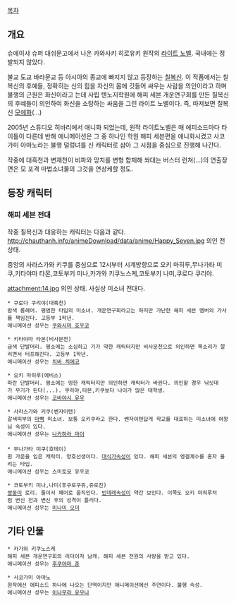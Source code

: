 [[목차]]
== 개요 ==
슈에이샤 슈퍼 대쉬문고에서 나온 카와사키 히로유키 원작의 [[라이트 노벨]]. 국내에는 정발되지 않았다.

불교 도교 바라문교 등 아시아의 종교에 빠지지 않고 등장하는 [[칠복신]]. 이 작품에서는 칠복신의 후예들, 정확히는 신의 힘을 자신의 몸에 깃들어 싸우는 사람을 의인이라고 하며 불행의 근원은 화신이라고 는데 사립 텐노지학원에 해피 세븐 개운연구회를 만든 칠복신의 후예들이 의인하여 화신을 소탕하는 싸움을 그린 라이트 노벨이다. 즉, 따져보면 칠복신 [[모에화]](...)

2005년 스튜디오 히바리에서 애니화 되었는데, 원작 라이트노벨은 매 에피소드마다 타이틀이 다른데 반해 애니메이션은 그 중 하나인 학원 해피 세븐편을 애니화시켰고 사코가미 아마노라는 불행 덜렁녀를 신 캐릭터로 삼아 그 시점을 중심으로 진행해 나간다.

작중에 대흑천과 변재천이 비파와 망치를 변형 합체해 쏴대는 버스터 런쳐(...)의 연출장면은 모 포격 마법소녀물의 그것을 연상케할 정도.
== 등장 캐릭터 ==
=== 해피 세븐 전대 ===
작중 칠복신과 대응하는 캐릭터는 다음과 같다.
http://chauthanh.info/animeDownload/data/anime/Happy_Seven.jpg
의인 전 상태.

중앙의 사라스가와 키쿠를 중심으로 12시부터 시계방향으로 오키 마히루,무나가타 미쿠,키타야마 타몬,코토부키 미나,카가와 키쿠노스케,코토부키 나미,쿠로다 쿠리야.

attachment:14.jpg
의인 상태. 사실상 미소녀 전대다.

 * 쿠로다 쿠리야(대흑천)
 밤색 롱헤어. 평범한 타입의 미소녀. 개운연구회라고는 하지만 가난한 해피 세븐 멤버의 가사를 책임진다. 고등부 1학년. 
 애니메이션 성우는 [[쿠와시마 호우코]]

 * 키타야마 타몬(비사문천)
 금색 단발머리. 평소에는 소심하고 기가 약한 캐릭터지만 비사문천으로 의인하면 목소리가 깔리면서 터프해진다. 고등부 1학년.
 애니메이션 성우는 [[치바 치에코]]

 * 오키 마히루(에비스)
 파란 단발머리. 평소에는 멍한 캐릭터지만 의인하면 캐릭터가 바뀐다. 의인할 경우 낚싯대가 무기가 된다(...). 쿠리야,타몬,키쿠보다 나이가 많은 대학생.
 애니메이션 성우는 [[코바야시 유우]]

 * 사라스가와 키쿠(벤자이텐)
 갈색피부의 [[마빡]] 미소녀. 보통 오키쿠라고 한다. 벤자이텐답게 학교를 대표하는 미소녀에 여왕님 속성이 있다.
 애니메이션 성우는 [[나카하라 마이]]
 
 * 무나가타 미쿠(호테이)
 흰 가운을 입은 캐릭터. 양호선생이다. [[대식가]]속성이 있다. 해피 세븐의 엥겔계수를 혼자 올리는 타입.
 애니메이션 성우는 스미토모 유우코

 * 코토부키 미나,나미(후쿠로쿠쥬,쥬로진)
 [[쌍둥이]] 로리. 둘이서 페어로 움직인다. [[빈데레]]속성이 약간 보인다. 이쪽도 오키 마히루처럼 변신 전과 변신 후의 성격이 틀리다. 
 애니메이션 성우는 [[미나미 오미]]
== 기타 인물 ==
 * 카가와 키쿠노스케
 해피 세븐 개운연구회의 리더이자 남캐. 해피 세븐 전원의 사랑을 받고 있다.
 애니메이션 성우는 [[후쿠야마 준]]

 * 사코가미 아마노
 원작에선 에피소드 하나에 나오는 단역이지만 애니메이션에선 주연이다. 불행 속성.
 애니메이션 성우는 [[이나무라 유우나]]
